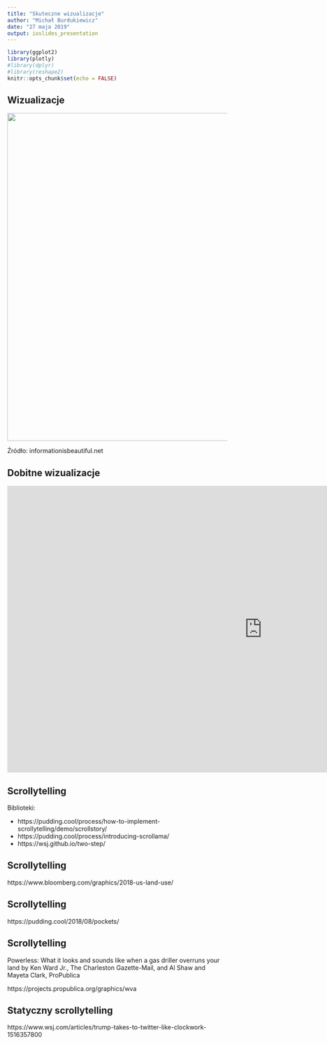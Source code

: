 ```yaml
---
title: "Skuteczne wizualizacje"
author: "Michał Burdukiewicz"
date: "27 maja 2019"
output: ioslides_presentation
---
```


```r
library(ggplot2)
library(plotly)
#library(dplyr)
#library(reshape2)
knitr::opts_chunk$set(echo = FALSE)
```

## Wizualizacje

<img src="https://infobeautiful4.s3.amazonaws.com/2015/05/2552_What-Makes-a-Good-Infoviz-frame02.png" width="750px">

Źródło: informationisbeautiful.net

## Dobitne wizualizacje

<iframe width="1166" height="656" src="https://www.youtube.com/embed/bRkXPuGAHkE" frameborder="0" allow="accelerometer; autoplay; encrypted-media; gyroscope; picture-in-picture" allowfullscreen></iframe>

## Scrollytelling

Biblioteki:

 - https://pudding.cool/process/how-to-implement-scrollytelling/demo/scrollstory/
 - https://pudding.cool/process/introducing-scrollama/
 - https://wsj.github.io/two-step/

## Scrollytelling

https://www.bloomberg.com/graphics/2018-us-land-use/

## Scrollytelling

https://pudding.cool/2018/08/pockets/

## Scrollytelling

Powerless: What it looks and sounds like when a gas driller overruns your land by Ken Ward Jr., The Charleston Gazette-Mail, and Al Shaw and Mayeta Clark, ProPublica

https://projects.propublica.org/graphics/wva

## Statyczny scrollytelling

https://www.wsj.com/articles/trump-takes-to-twitter-like-clockwork-1516357800
